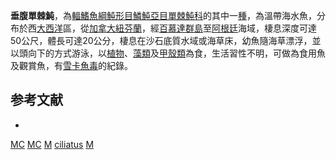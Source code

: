 {{Speciesbox
| taxon = Monacanthus ciliatus
| binomial_authority = [[Mitchill|Mitchill]], 1818
| image = Fish4328 - Flickr - NOAA Photo Library.jpg
| status = NE
| status_system = IUCN3.1
| synonyms = *''Balistes ciliatus'', <small>Mitchill, 1818</small>
*''Monocanthus ciliatus'', <small>Mitchill, 1818</small>
*''Monacanthus piraaca'', <small>Kner, 1867</small>
*''Monacanthus occidentalis'', <small>Günther, 1870</small>
}}

'''垂腹單棘魨'''，為[[輻鰭魚綱|輻鰭魚綱]][[魨形目|魨形目]][[鱗魨亞目|鱗魨亞目]][[單棘魨科|單棘魨科]]的其中一[[種|種]]，為溫帶海水魚，分布於西[[大西洋|大西洋]]區，從[[加拿大|加拿大]][[紐芬蘭|紐芬蘭]]，經[[百慕達群島|百慕達群島]]至[[阿根廷|阿根廷]]海域，棲息深度可達50公尺，體長可達20公分，棲息在沙石底質水域或海草床，幼魚隨海草漂浮，並以頭向下的方式游泳，以[[植物|植物]]、[[藻類|藻類]]及[[甲殼類|甲殼類]]為食，生活習性不明，可做為食用魚及觀賞魚，有[[雪卡魚毒|雪卡魚毒]]的紀錄。

==参考文献==
*{{FishBase_species|genus=Monacanthus|species=ciliatus|year=2014|month=3}}

{{魚類小作品}}

{{Taxonbar}}
[[Category:食用魚|MC]]
[[Category:觀賞魚|MC]]
[[Category:有毒魚類|M]]
[[Category:單棘魨屬|ciliatus]]
[[Category:1818年描述的鱼类|M]]